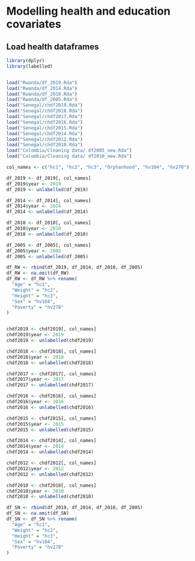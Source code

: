 # Modelling health and education covariates

## Load health dataframes

```r
library(dplyr)
library(labelled)


load("Rwanda/df_2019.Rda")
load("Rwanda/df_2014.Rda")
load("Rwanda/df_2010.Rda")
load("Rwanda/df_2005.Rda")
load("Senegal/chdf2019.Rda")
load("Senegal/chdf2018.Rda")
load("Senegal/chdf2017.Rda")
load("Senegal/chdf2016.Rda")
load("Senegal/chdf2015.Rda")
load("Senegal/chdf2014.Rda")
load("Senegal/chdf2012.Rda")
load("Senegal/chdf2010.Rda")
load("Colombia/Cleaning data/ df2005_new.Rda")
load("Colombia/Cleaning data/ df2010_new.Rda")

col_names <- c("hc1", "hc2", "hc3", "Orphanhood", "hv104", "hv270")

df_2019 <- df_2019[, col_names]
df_2019$year <- 2019
df_2019 <- unlabelled(df_2019)

df_2014 <- df_2014[, col_names]
df_2014$year <- 2014
df_2014 <- unlabelled(df_2014)

df_2010 <- df_2010[, col_names]
df_2010$year <- 2010
df_2010 <- unlabelled(df_2010)

df_2005 <- df_2005[, col_names]
df_2005$year <- 2005
df_2005 <- unlabelled(df_2005)

df_RW <- rbind(df_2019, df_2014, df_2010, df_2005)
df_RW <- na.omit(df_RW)
df_RW <- df_RW %>% rename(
  "Age" = "hc1",
  "Weight" = "hc2",
  "Height" = "hc3",
  "Sex" = "hv104",
  "Poverty" = "hv270"
)


chdf2019 <- chdf2019[, col_names]
chdf2019$year <- 2019
chdf2019 <- unlabelled(chdf2019)

chdf2018 <- chdf2018[, col_names]
chdf2018$year <- 2018
chdf2018 <- unlabelled(chdf2018)

chdf2017 <- chdf2017[, col_names]
chdf2017$year <- 2017
chdf2017 <- unlabelled(chdf2017)

chdf2016 <- chdf2016[, col_names]
chdf2016$year <- 2016
chdf2016 <- unlabelled(chdf2016)

chdf2015 <- chdf2015[, col_names]
chdf2015$year <- 2015
chdf2015 <- unlabelled(chdf2015)

chdf2014 <- chdf2014[, col_names]
chdf2014$year <- 2014
chdf2014 <- unlabelled(chdf2014)

chdf2012 <- chdf2012[, col_names]
chdf2012$year <- 2012
chdf2012 <- unlabelled(chdf2012)

chdf2010 <- chdf2010[, col_names]
chdf2010$year <- 2010
chdf2010 <- unlabelled(chdf2010)

df_SN <- rbind(df_2019, df_2014, df_2010, df_2005)
df_SN <- na.omit(df_SN)
df_SN <- df_SN %>% rename(
  "Age" = "hc1",
  "Weight" = "hc2",
  "Height" = "hc3",
  "Sex" = "hv104",
  "Poverty" = "hv270"
)

```

